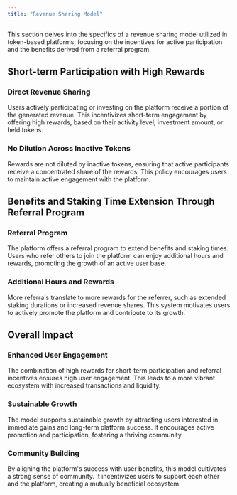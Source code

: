 ```yaml
---
title: "Revenue Sharing Model"
---
```


This section delves into the specifics of a revenue sharing model utilized in token-based platforms, focusing on the incentives for active participation and the benefits derived from a referral program.

## Short-term Participation with High Rewards

### Direct Revenue Sharing

Users actively participating or investing on the platform receive a portion of the generated revenue. This incentivizes short-term engagement by offering high rewards, based on their activity level, investment amount, or held tokens.

### No Dilution Across Inactive Tokens

Rewards are not diluted by inactive tokens, ensuring that active participants receive a concentrated share of the rewards. This policy encourages users to maintain active engagement with the platform.

## Benefits and Staking Time Extension Through Referral Program

### Referral Program

The platform offers a referral program to extend benefits and staking times. Users who refer others to join the platform can enjoy additional hours and rewards, promoting the growth of an active user base.

### Additional Hours and Rewards

More referrals translate to more rewards for the referrer, such as extended staking durations or increased revenue shares. This system motivates users to actively promote the platform and contribute to its growth.

## Overall Impact

### Enhanced User Engagement

The combination of high rewards for short-term participation and referral incentives ensures high user engagement. This leads to a more vibrant ecosystem with increased transactions and liquidity.

### Sustainable Growth

The model supports sustainable growth by attracting users interested in immediate gains and long-term platform success. It encourages active promotion and participation, fostering a thriving community.

### Community Building

By aligning the platform's success with user benefits, this model cultivates a strong sense of community. It incentivizes users to support each other and the platform, creating a mutually beneficial ecosystem.
